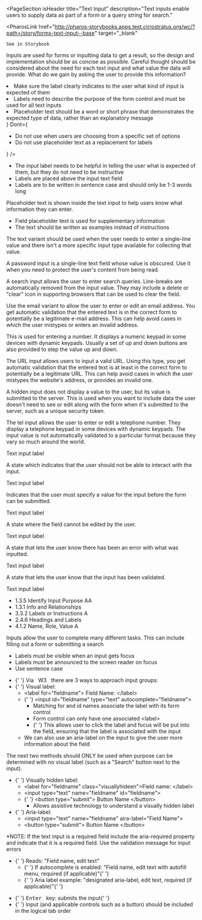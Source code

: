
<PageSection
  isHeader
  title="Text Input"
  description="Text inputs enable users to supply data as part of a form or a query string for search."
>
  <PharosLink
    href="http://pharos-storybooks.apps.test.cirrostratus.org/wc/?path=/story/forms-text-input--base"
    target="_blank"
  >
    See in Storybook
  </PharosLink>
</PageSection>

<PageSection title="Usage">
  <p>
    Inputs are used for forms or inputting data to get a result, so the design and implementation
    should be as concise as possible. Careful thought should be considered about the need for each
    text input and what value the data will provide. What do we gain by asking the user to provide
    this information?
  </p>
</PageSection>

<PageSection title="Best Practices">
  <BestPractices
    Do={
      <ul>
        <li>
          Make sure the label clearly indicates to the user what kind of input is expected of them
        </li>
        <li>
          Labels need to describe the purpose of the form control and must be used for all text
          inputs
        </li>
        <li>
          Placeholder text should be a word or short phrase that demonstrates the expected type of
          data, rather than an explanatory message
        </li>
      </ul>
    }
    Dont={
      <ul>
        <li>Do not use when users are choosing from a specific set of options</li>
        <li>Do not use placeholder text as a replacement for labels</li>
      </ul>
    }
  />
</PageSection>

<PageSection title="Content Guidelines">
  <PageSection subSectionLevel={1} title="Labels">
    <ul>
      <li>
        The input label needs to be helpful in telling the user what is expected of them, but they
        do not need to be instructive
      </li>
      <li>Labels are placed above the input text field</li>
      <li>Labels are to be written in sentence case and should only be 1-3 words long</li>
    </ul>
  </PageSection>
  <PageSection subSectionLevel={1} title="Placeholder Text">
    <p>
      Placeholder text is shown inside the text input to help users know what information they can
      enter.
    </p>
    <ul>
      <li>Field placeholder text is used for supplementary information</li>
      <li>The text should be written as examples instead of instructions</li>
    </ul>
  </PageSection>
</PageSection>

<PageSection title="Variants">
  <PageSection subSectionLevel={1} title="Text">
    <p>
      The text variant should be used when the user needs to enter a single-line value and there
      isn't a more specific input type available for collecting that value.
    </p>
  </PageSection>
  <PageSection subSectionLevel={1} title="Password">
    <p>
      A password input is a single-line text field whose value is obscured. Use it when you need to
      protect the user's content from being read.
    </p>
  </PageSection>
  <PageSection subSectionLevel={1} title="Email">
    <p>
      A search input allows the user to enter search queries. Line-breaks are automatically removed
      from the input value. They may include a delete or "clear" icon in supporting browsers that
      can be used to clear the field.
    </p>
  </PageSection>
  <PageSection subSectionLevel={1} title="Search">
    <p>
      Use the email variant to allow the user to enter or edit an email address. You get automatic
      validation that the entered text is in the correct form to potentially be a legitimate e-mail
      address. This can help avoid cases in which the user mistypes or enters an invalid address.
    </p>
  </PageSection>
  <PageSection subSectionLevel={1} title="Number">
    <p>
      This is used for entering a number. It displays a numeric keypad in some devices with dynamic
      keypads. Usually a set of up and down buttons are also provided to step the value up and down.
    </p>
  </PageSection>
  <PageSection subSectionLevel={1} title="URL">
    <p>
      The URL input allows users to input a valid URL. Using this type, you get automatic validation
      that the entered text is at least in the correct form to potentially be a legitimate URL. This
      can help avoid cases in which the user mistypes the website's address, or provides an invalid
      one.
    </p>
  </PageSection>
  <PageSection subSectionLevel={1} title="Hidden">
    <p>
      A hidden input does not display a value to the user, but its value is submitted to the server.
      This is used when you want to include data the user doesn't need to see or edit along with the
      form when it's submitted to the server, such as a unique security token.
    </p>
  </PageSection>
  <PageSection subSectionLevel={1} title="Tel">
    <p>
      The tel input allows the user to enter or edit a telephone number. They display a telephone
      keypad in some devices with dynamic keypads. The input value is not automatically validated to
      a particular format because they vary so much around the world.
    </p>
  </PageSection>
</PageSection>

<PageSection title="State">
  <PageSection subSectionLevel={1} title="Default">
    <Canvas>
      <PharosTextInput>
        <span slot="label">Text input label</span>
      </PharosTextInput>
    </Canvas>
  </PageSection>
  <PageSection subSectionLevel={1} title="Disabled">
    <p>A state which indicates that the user should not be able to interact with the input.</p>
    <Canvas>
      <PharosTextInput disabled>
        <span slot="label">Text input label</span>
      </PharosTextInput>
    </Canvas>
  </PageSection>
  <PageSection subSectionLevel={1} title="Required">
    <p>
      Indicates that the user must specify a value for the input before the form can be submitted.
    </p>
    <Canvas>
      <PharosTextInput required>
        <span slot="label">Text input label</span>
      </PharosTextInput>
    </Canvas>
  </PageSection>
  <PageSection subSectionLevel={1} title="Read-only">
    <p>A state where the field cannot be edited by the user.</p>
    <Canvas>
      <PharosTextInput readonly>
        <span slot="label">Text input label</span>
      </PharosTextInput>
    </Canvas>
  </PageSection>
  <PageSection subSectionLevel={1} title="Error">
    <p>A state that lets the user know there has been an error with what was inputted.</p>
    <Canvas>
      <PharosTextInput required invalidated message="This field is required">
        <span slot="label">Text input label</span>
      </PharosTextInput>
    </Canvas>
  </PageSection>
  <PageSection subSectionLevel={1} title="Validated">
    <p>A state that lets the user know that the input has been validated.</p>
    <Canvas>
      <PharosTextInput required value="I have text" validated>
        <span slot="label">Text input label</span>
      </PharosTextInput>
    </Canvas>
  </PageSection>
</PageSection>

<PageSection title="Accessibility">
  <PageSection subSectionLevel={1} title="Relevant WCAG Guidelines">
    <ul>
      <li>
        <PharosLink href="https://www.w3.org/WAI/WCAG21/Understanding/identify-input-purpose">
          1.3.5 Identify Input Purpose AA
        </PharosLink>
      </li>
      <li>
        <PharosLink href="https://www.w3.org/WAI/WCAG21/Understanding/info-and-relationships.html">
          1.3.1 Info and Relationships
        </PharosLink>
      </li>
      <li>
        <PharosLink href="https://www.w3.org/WAI/WCAG21/Understanding/labels-or-instructions">
          3.3.2 Labels or Instructions A
        </PharosLink>
      </li>
      <li>
        <PharosLink href="https://www.w3.org/WAI/WCAG21/Understanding/headings-and-labels.html">
          2.4.6 Headings and Labels
        </PharosLink>
      </li>
      <li>
        <PharosLink href="https://www.w3.org/WAI/WCAG21/Understanding/name-role-value">
          4.1.2 Name, Role, Value A
        </PharosLink>
      </li>
    </ul>
  </PageSection>
  <PageSection subSectionLevel={1} title="Importance">
    Inputs allow the user to complete many different tasks. This can include filling out a form or
    submitting a search
  </PageSection>
  <PageSection subSectionLevel={1} title="Accessibility best practices for labes:">
    <ul>
      <li>Labels must be visible when an input gets focus</li>
      <li>Labels must be announced to the screen reader on focus</li>
      <li>Use sentence case</li>
    </ul>
  </PageSection>
  <PageSection subSectionLevel={1} title="Code expectations">
    <ul>
      <li>
        {' '}
        Via &nbsp;
        <PharosLink href="https://www.w3.org/WAI/tutorials/forms/labels/">W3</PharosLink>
        &nbsp; there are 3 ways to approach input groups:
      </li>
      <li>
        {' '}
        Visual label:
        <ul>
          <li> &lt;label for="fieldname"&gt; Field Name: &lt;/label&gt; </li>
          <li>
            {' '}
            &lt;input id="fieldname" type="text" autocomplete="fieldname"&gt;
            <ul>
              <li> Matching for and id names associate the label with its form control </li>
              <li> Form control can only have one associated &lt;label&gt; </li>
              <li>
                {' '}
                This allows user to click the label and focus will be put into the field, ensuring
                that the label is associated with the input
              </li>
            </ul>
          </li>
          <li>
            We can also use an aria-label on the input to give the user more information about the
            field
          </li>
        </ul>
      </li>
    </ul>
    The next two methods should ONLY be used when purpose can be determined with no visual label (such
    as a "Search" button next to the input).
    <ul>
      <li>
        {' '}
        Visually hidden label:
        <ul>
          <li> &lt;label for="fieldname" class="visuallyhideen"&gt;Field name: &lt;/label&gt; </li>
          <li> &lt;input type="text" name="fieldname" id="fieldname"&gt; </li>
          <li>
            {' '}
            &lt;button type="submit"&gt; Button Name &lt;/button&gt;
            <ul>
              <li>Allows assistive technology to understand a visually hidden label</li>
            </ul>
          </li>
        </ul>
      </li>
      <li>
        {' '}
        Aria-label:
        <ul>
          <li> &lt;input type="text" name="fieldname" aira-label="Field Name"&gt; </li>
          <li> &lt;button type="submit"&gt; Button Name &lt;/button&gt; </li>
        </ul>
      </li>
    </ul>
    *NOTE: If the text input is a required field include the aria-required property and indicate that
    it is a required field. Use the validation message for input errors
  </PageSection>
  <PageSection subSectionLevel={1} title="Expected Actions">
    <PageSection subSectionLevel={2} title="Screen reader">
      <ul>
        <li>
          {' '}
          Reads: "Field name, edit text"
          <ul>
            <li>
              {' '}
              If autocomplete is enabled: "Field name, edit text with autofill menu, required (if
              applicable)"{' '}
            </li>
            <li>
              {' '}
              Aria label example: "designated aria-label, edit text, required (if applicable)"{' '}
            </li>
          </ul>
        </li>
      </ul>
    </PageSection>
    <PageSection subSectionLevel={2} title="Keyboard">
      <ul>
        <li>
          {' '}
          <kbd>Enter</kbd> &nbsp; key: submits the input{' '}
        </li>
        <li>
          {' '}
          Input (and applicable controls such as a button) should be included in the logical tab
          order
        </li>
      </ul>
    </PageSection>
  </PageSection>
</PageSection>
